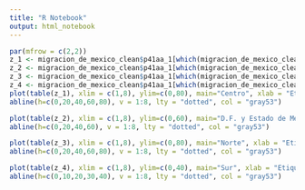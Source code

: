 ```yaml
---
title: "R Notebook"
output: html_notebook
---
```


```r
par(mfrow = c(2,2))
z_1 <- migracion_de_mexico_clean$p41aa_1[which(migracion_de_mexico_clean$Region=="1")]
z_2 <- migracion_de_mexico_clean$p41aa_1[which(migracion_de_mexico_clean$Region=="2")]
z_3 <- migracion_de_mexico_clean$p41aa_1[which(migracion_de_mexico_clean$Region=="3")]
z_4 <- migracion_de_mexico_clean$p41aa_1[which(migracion_de_mexico_clean$Region=="4")]
plot(table(z_1), xlim = c(1,8), ylim=c(0,80), main="Centro", xlab = "Etiquetas", ylab = "Frecuencia", lwd = 3, col = "blueviolet",yaxp=c(0,80,4), type="b", lty=3, cex=1, pch=20)
abline(h=c(0,20,40,60,80), v = 1:8, lty = "dotted", col = "gray53")

plot(table(z_2), xlim = c(1,8), ylim=c(0,60), main="D.F. y Estado de México", xlab = "Etiquetas", ylab = "Frecuencia", lwd = 3, col = "blueviolet",yaxp=c(0,60,3), type="b", lty=3, cex=1, pch=20)
abline(h=c(0,20,40,60), v = 1:8, lty = "dotted", col = "gray53")

plot(table(z_3), xlim = c(1,8), ylim=c(0,80), main="Norte", xlab = "Etiquetas", ylab = "Frecuencia", lwd = 3, col = "blueviolet",yaxp=c(0,80,4), type="b", lty=3, cex=1, pch=20)
abline(h=c(0,20,40,60,80), v = 1:8, lty = "dotted", col = "gray53")

plot(table(z_4), xlim = c(1,8), ylim=c(0,40), main="Sur", xlab = "Etiquetas", ylab = "Frecuencia", lwd = 3, col = "blueviolet",yaxp=c(0,40,4), type="b", lty=3, cex=1, pch=20)
abline(h=c(0,10,20,30,40), v = 1:8, lty = "dotted", col = "gray53")
```